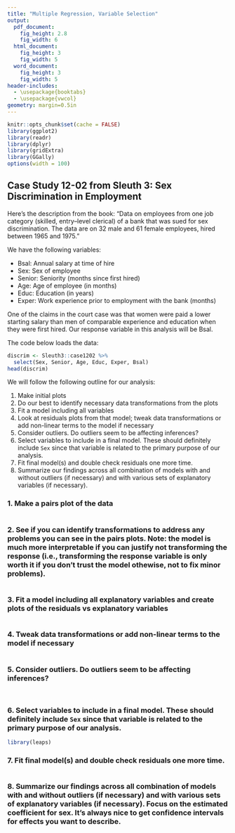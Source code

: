 ---
title: "Multiple Regression, Variable Selection"
output:
  pdf_document:
    fig_height: 2.8
    fig_width: 6
  html_document:
    fig_height: 3
    fig_width: 5
  word_document:
    fig_height: 3
    fig_width: 5
header-includes:
  - \usepackage{booktabs}
  - \usepackage{vwcol}
geometry: margin=0.5in
---

```{r setup, include=FALSE}
knitr::opts_chunk$set(cache = FALSE)
library(ggplot2)
library(readr)
library(dplyr)
library(gridExtra)
library(GGally)
options(width = 100)
```

## Case Study 12-02 from Sleuth 3: Sex Discrimination in Employment

Here's the description from the book: "Data on employees from one job category (skilled, entry–level clerical) of a bank that was sued for sex discrimination. The data are on 32 male and 61 female employees, hired between 1965 and 1975."

We have the following variables:

 * Bsal: Annual salary at time of hire
 * Sex: Sex of employee
 * Senior: Seniority (months since first hired)
 * Age: Age of employee (in months)
 * Educ: Education (in years)
 * Exper: Work experience prior to employment with the bank (months)

One of the claims in the court case was that women were paid a lower starting salary than men of comparable experience and education when they were first hired.  Our response variable in this analysis will be Bsal.

The code below loads the data:

```{r, echo = FALSE, message = FALSE}
discrim <- Sleuth3::case1202 %>%
  select(Sex, Senior, Age, Educ, Exper, Bsal)
head(discrim)
```

We will follow the following outline for our analysis:

1. Make initial plots
2. Do our best to identify necessary data transformations from the plots
3. Fit a model including all variables
4. Look at residuals plots from that model; tweak data transformations or add non-linear terms to the model if necessary
5. Consider outliers.  Do outliers seem to be affecting inferences?
6. Select variables to include in a final model.  These should definitely include `Sex` since that variable is related to the primary purpose of our analysis.
7. Fit final model(s) and double check residuals one more time.
8. Summarize our findings across all combination of models with and without outliers (if necessary) and with various sets of explanatory variables (if necessary).

### 1. Make a pairs plot of the data

```{r}
```

### 2. See if you can identify transformations to address any problems you can see in the pairs plots.  Note: the model is much more interpretable if you can justify not transforming the response (i.e., transforming the response variable is only worth it if you don't trust the model othewise, not to fix minor problems).

```{r}
```

### 3. Fit a model including all explanatory variables and create plots of the residuals vs explanatory variables

```{r}
```

### 4. Tweak data transformations or add non-linear terms to the model if necessary

```{r}
```

### 5. Consider outliers.  Do outliers seem to be affecting inferences?

```{r}
```

```{r}
```

### 6. Select variables to include in a final model.  These should definitely include `Sex` since that variable is related to the primary purpose of our analysis.

```{r}
library(leaps)
```

### 7. Fit final model(s) and double check residuals one more time.

```{r}
```

### 8. Summarize our findings across all combination of models with and without outliers (if necessary) and with various sets of explanatory variables (if necessary).  Focus on the estimated coefficient for sex.  It's always nice to get confidence intervals for effects you want to describe.

```{r}
```